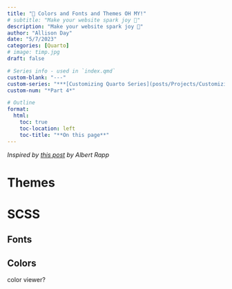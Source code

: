 ```yaml
---
title: "🎨 Colors and Fonts and Themes OH MY!"
# subtitle: "Make your website spark joy 🌟"
description: "Make your website spark joy 🌟"
author: "Allison Day"
date: "5/7/2023"
categories: [Quarto]
# image: timp.jpg
draft: false

# Series info - used in `index.qmd`
custom-blank: "---"
custom-series: "***[Customizing Quarto Series](posts/Projects/CustomizingQuarto/CustomizingQuarto_project.qmd)***"
custom-num: "*Part 4*"

# Outline
format: 
  html: 
    toc: true 
    toc-location: left 
    toc-title: "**On this page**" 
---
```


*Inspired by [this post](https://albert-rapp.de/posts/13_quarto_blog_writing_guide/13_quarto_blog_writing_guide.html#style-your-blog) by Albert Rapp*

# Themes

# SCSS

## Fonts

## Colors

::: {.callout-tip appearance="simple"}
color viewer?
:::

<!-- generate a ton of text -->
